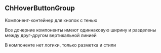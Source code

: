 
<Meta title="HoverButtonGroup/README" />

## ChHoverButtonGroup

Компонент-контейнер для кнопок с тенью

Все дочерние компоненты имеют одиннаковую ширину и разделены между друг-другом вертикальной линией

В компоненте нет логики, только разметка и стили